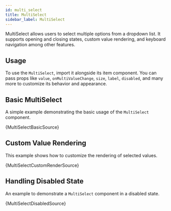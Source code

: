 ```yaml
---
id: multi_select
title: MultiSelect
sidebar_label: MultiSelect
---
```


MultiSelect allows users to select multiple options from a dropdown list. It supports opening and closing states, custom value rendering, and keyboard navigation among other features.

## Usage

To use the `MultiSelect`, import it alongside its item component. You can pass props like `value`, `onMultiValueChange`, `size`, `label`, `disabled`, and many more to customize its behavior and appearance.


## Basic MultiSelect

A simple example demonstrating the basic usage of the `MultiSelect` component.


<CodeSample>
    <MultiSelectBasicDemo />
</CodeSample>

<CodeBlock language="tsx">{MultiSelectBasicSource}</CodeBlock>

## Custom Value Rendering

This example shows how to customize the rendering of selected values.


<CodeSample>
    <MultiSelectCustomRenderDemo />
</CodeSample>

<CodeBlock language="tsx">{MultiSelectCustomRenderSource}</CodeBlock>

## Handling Disabled State

An example to demonstrate a `MultiSelect` component in a disabled state.


<CodeSample>
    <MultiSelectDisabledDemo />
</CodeSample>

<CodeBlock language="tsx">{MultiSelectDisabledSource}</CodeBlock>

